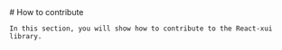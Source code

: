 
<Meta title="Contribution" />

<div className="sb-container">
  <div className='sb-section-title'>
    # How to contribute

    In this section, you will show how to contribute to the React-xui library.

  </div>
</div>

<style>
  {`
  .sb-container {
    margin-bottom: 48px;
  }

  .sb-section {
    width: 100%;
    display: flex;
    flex-direction: row;
    gap: 20px;
  }

  img {
    object-fit: cover;
  }

  .sb-section-title {
    margin-bottom: 32px;
  }

  .sb-section a:not(h1 a, h2 a, h3 a) {
    font-size: 14px;
  }

  .sb-section-item, .sb-grid-item {
    flex: 1;
    display: flex;
    flex-direction: column;
  }

  .sb-section-item-heading {
    padding-top: 20px !important;
    padding-bottom: 5px !important;
    margin: 0 !important;
  }
  .sb-section-item-paragraph {
    margin: 0;
    padding-bottom: 10px;
  }

  .sb-chevron {
    margin-left: 5px;
  }

  .sb-features-grid {
    display: grid;
    grid-template-columns: repeat(2, 1fr);
    grid-gap: 32px 20px;
  }

  .sb-socials {
    display: grid;
    grid-template-columns: repeat(4, 1fr);
  }

  .sb-socials p {
    margin-bottom: 10px;
  }

  .sb-explore-image {
    max-height: 32px;
    align-self: flex-start;
  }

  .sb-addon {
    width: 100%;
    display: flex;
    align-items: center;
    position: relative;
    background-color: #EEF3F8;
    border-radius: 5px;
    border: 1px solid rgba(0, 0, 0, 0.05);
    background: #EEF3F8;
    height: 180px;
    margin-bottom: 48px;
    overflow: hidden;
  }

  .sb-addon-text {
    padding-left: 48px;
    max-width: 240px;
  }

  .sb-addon-text h4 {
    padding-top: 0px;
  }

  .sb-addon-img {
    position: absolute;
    left: 345px;
    top: 0;
    height: 100%;
    width: 200%;
    overflow: hidden;
  }

  .sb-addon-img img {
    width: 650px;
    transform: rotate(-15deg);
    margin-left: 40px;
    margin-top: -72px;
    box-shadow: 0 0 1px rgba(255, 255, 255, 0);
    backface-visibility: hidden;
  }

  @media screen and (max-width: 800px) {
    .sb-addon-img {
      left: 300px;
    }
  }

  @media screen and (max-width: 600px) {
    .sb-section {
      flex-direction: column;
    }

    .sb-features-grid {
      grid-template-columns: repeat(1, 1fr);
    }

    .sb-socials {
      grid-template-columns: repeat(2, 1fr);
    }

    .sb-addon {
      height: 280px;
      align-items: flex-start;
      padding-top: 32px;
      overflow: hidden;
    }

    .sb-addon-text {
      padding-left: 24px;
    }

    .sb-addon-img {
      right: 0;
      left: 0;
      top: 130px;
      bottom: 0;
      overflow: hidden;
      height: auto;
      width: 124%;
    }

    .sb-addon-img img {
      width: 1200px;
      transform: rotate(-12deg);
      margin-left: 0;
      margin-top: 48px;
      margin-bottom: -40px;
      margin-left: -24px;
    }
  }
  `}
</style>
